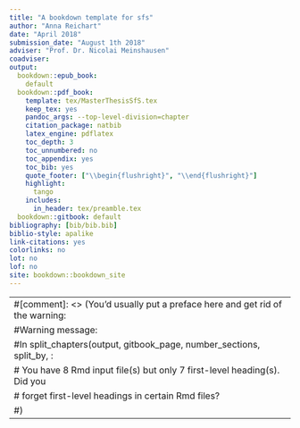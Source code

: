 ```yaml
--- 
title: "A bookdown template for sfs"
author: "Anna Reichart"
date: "April 2018"
submission_date: "August 1th 2018"
adviser: "Prof. Dr. Nicolai Meinshausen"
coadviser:
output:
  bookdown::epub_book:
    default
  bookdown::pdf_book:
    template: tex/MasterThesisSfS.tex
    keep_tex: yes
    pandoc_args: --top-level-division=chapter
    citation_package: natbib
    latex_engine: pdflatex
    toc_depth: 3
    toc_unnumbered: no
    toc_appendix: yes
    toc_bib: yes
    quote_footer: ["\\begin{flushright}", "\\end{flushright}"]
    highlight: 
      tango
    includes:
      in_header: tex/preamble.tex
  bookdown::gitbook: default
bibliography: [bib/bib.bib]
biblio-style: apalike
link-citations: yes
colorlinks: no  
lot: no
lof: no
site: bookdown::bookdown_site
---
```


---
#[comment]: <> (You'd usually put a preface here and get rid of the warning:
#Warning message:
#In split_chapters(output, gitbook_page, number_sections, split_by,  :
#  You have 8 Rmd input file(s) but only 7 first-level heading(s). Did you 
#  forget first-level headings in certain Rmd files?
#)
---
 